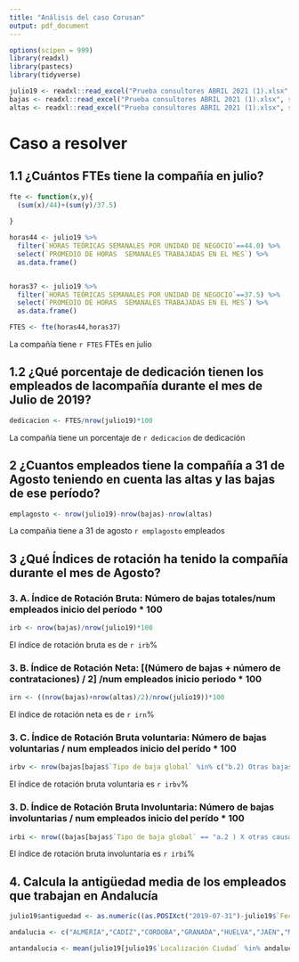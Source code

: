 ```yaml
---
title: "Análisis del caso Corusan"
output: pdf_document
---
```


```r
options(scipen = 999)
library(readxl)
library(pastecs)
library(tidyverse)

julio19 <- readxl::read_excel("Prueba consultores ABRIL 2021 (1).xlsx", sheet=3)
bajas <- readxl::read_excel("Prueba consultores ABRIL 2021 (1).xlsx", sheet=4)
altas <- readxl::read_excel("Prueba consultores ABRIL 2021 (1).xlsx", sheet=5)
```


# Caso a resolver
## 1.1 ¿Cuántos FTEs tiene la compañía en julio?
```r

fte <- function(x,y){
  (sum(x)/44)+(sum(y)/37.5)
  
}

horas44 <- julio19 %>% 
  filter(`HORAS TEÓRICAS SEMANALES POR UNIDAD DE NEGOCIO`==44.0) %>%
  select(`PROMEDIO DE HORAS  SEMANALES TRABAJADAS EN EL MES`) %>% 
  as.data.frame()


horas37 <- julio19 %>% 
  filter(`HORAS TEÓRICAS SEMANALES POR UNIDAD DE NEGOCIO`==37.5) %>% 
  select(`PROMEDIO DE HORAS  SEMANALES TRABAJADAS EN EL MES`) %>% 
  as.data.frame()

FTES <- fte(horas44,horas37)

```

La compañía tiene `r FTES` FTEs en julio 

## 1.2  ¿Qué porcentaje de dedicación tienen los empleados de lacompañía durante el mes de Julio de 2019?

```r
dedicacion <- FTES/nrow(julio19)*100
```

La compañía tiene un porcentaje de `r dedicacion` de dedicación

## 2 ¿Cuantos empleados tiene la compañía a 31 de Agosto teniendo en cuenta las altas y las bajas de ese período?

```r
emplagosto <- nrow(julio19)-nrow(bajas)-nrow(altas)
```

La compañia tiene a 31 de agosto `r emplagosto` empleados

## 3 ¿Qué Índices de rotación ha tenido la compañía durante el mes de Agosto?
### 3. A. Índice de Rotación Bruta: Número de bajas totales/num empleados inicio del período * 100

```r
irb <- nrow(bajas)/nrow(julio19)*100
```

El índice de rotación bruta es de `r irb`%

### 3. B. Índice de Rotación Neta: [(Número de bajas + número de contrataciones) / 2] /num empleados inicio periodo * 100

```r
irn <- ((nrow(bajas)+nrow(altas)/2)/nrow(julio19))*100
```

El índice de rotación neta es de `r irn`%

### 3. C. Índice de Rotación Bruta voluntaria: Número de bajas voluntarias / num empleados inicio del perído * 100

```r
irbv <- nrow(bajas[bajas$`Tipo de baja global` %in% c("b.2) Otras bajas vegetativas","b.1) Renuncias voluntarias"),])/nrow(julio19)*100
```

El índice de rotación bruta voluntaria es `r irbv`%

### 3. D. Índice de Rotación Bruta Involuntaria: Número de bajas involuntarias / num empleados inicio del perído * 100

```r
irbi <- nrow((bajas[bajas$`Tipo de baja global` == "a.2 ) X otras causas (Indemnizaciones)",]))/nrow(julio19)*100
```

El índice de rotación bruta involuntaria es `r irbi`%

## 4. Calcula la antigüedad media de los empleados que trabajan en Andalucía

```r
julio19$antiguedad <- as.numeric((as.POSIXct("2019-07-31")-julio19$`Fecha de Alta`))

andalucia <- c("ALMERIA","CADIZ","CORDOBA","GRANADA","HUELVA","JAEN","MALAGA","SSEVILLA")

antandalucia <- mean(julio19[julio19$`Localización Ciudad` %in% andalucia, "antiguedad",drop=FALSE])
```

